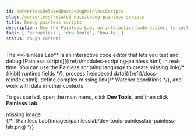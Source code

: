 ```yaml
---
id: serverlessRelatedDocsDebugPainlessScripts
slug: /serverless/related-docs/debug-painless-scripts
title: Debug painless scripts
description: Use the Painless Lab, an interactive code editor, to test and debug Painless scripts in real-time.
tags: [ 'serverless', 'dev tools', 'how-to' ]
status: rough content
---
```



<RoughContent />


<div id="painlesslab"></div>

<DocCallOut template="beta" />
The **Painless Lab** is an interactive code editor that lets you test and
debug [Painless scripts](((ref))/modules-scripting-painless.html) in real-time.
You can use the Painless scripting
language to create <DocBadge><DocIcon size="s" type="unlink" title="missing link"/> missing link</DocBadge>{/*  <DocLink id="enKibanaManagingDataViews" section="explore-your-data-with-runtime-fields">((kib)) runtime fields</DocLink> */},
process [reindexed data](((ref))/docs-reindex.html), define complex
 <DocBadge><DocIcon size="s" type="unlink" title="missing link"/> missing link</DocBadge>{/* <DocLink id="enKibanaWatcherUi" section="create-an-advanced-watch">Watcher conditions</DocLink> */},
and work with data in other contexts.

To get started, open the main menu, click **Dev Tools**, and then click **Painless Lab**.

<div style={{ backgroundColor: "#F1F4FA", width: "100%", height: "250px", textAlign: "center", paddingTop: "110px", marginBottom: "20px" }}><DocIcon type="image" title="missing image"/> missing image</div>
{/* ![Painless Lab](images/painlesslab/dev-tools-painlesslab-painless-lab.png) */}
